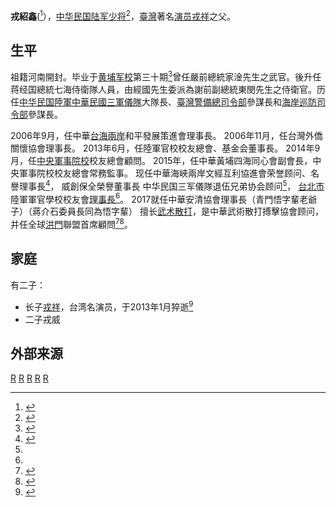 '''戎紹鑫'''({{bd|||2021年|12月9日|catIdx=Rong戎紹鑫}}<ref>{{cite web |author1=蔡曉婷 |title=戎祥爸爸突傳驟逝 昨午後小憩休克送醫後不治 |url=https://www.chinatimes.com/realtimenews/20211210001291-260404?chdtv |website=中時新聞網 |accessdate=2021-12-22 |archive-date=2021-12-22 |archive-url=https://web.archive.org/web/20211222203426/https://www.chinatimes.com/realtimenews/20211210001291-260404?chdtv }}</ref>），[[中华民国陆军|中华民国陆军]][[少将|少将]]<ref name="Rong">{{cite web |url=http://www.honorguard.org.tw/index.php/consultant |title=本會顧問 |publisher=中华民国退儀邦 |access-date=2015-12-07 |archive-date=2018-03-15 |archive-url=https://web.archive.org/web/20180315180557/http://www.honorguard.org.tw/index.php/consultant |dead-url=no }}</ref>，[[臺灣|臺灣]]著名[[演员|演员]][[戎祥|戎祥]]之父。

==生平==

祖籍河南開封。毕业于[[黄埔军校|黄埔军校]]第三十期<ref name="Rong huangu">{{cite web |url=http://hk.crntt.com/doc/1030/9/9/6/103099697.html?coluid=9&kindid=11290&docid=103099697&mdate=0329002552 |title=戎紹鑫語中評：服貿若有益　就應該支持 |publisher=中国评论新闻 |date=2014-03-29 |access-date=2015-12-07 |archive-date=2017-09-02 |archive-url=https://web.archive.org/web/20170902100432/http://hk.crntt.com/doc/1030/9/9/6/103099697.html?coluid=9&kindid=11290&docid=103099697&mdate=0329002552 |dead-url=no }}</ref>曾任嚴前總統家淦先生之武官。後升任蒋经国總統七海侍衛隊人員，由經國先生委派為謝前副總統東閔先生之侍衛官。历任[[中华民国陸軍|中华民国陸軍]][[中華民國三軍儀隊|中華民國三軍儀隊]]大隊長、[[臺灣警備總司令部|臺灣警備總司令部]]參謀長和[[海岸巡防司令部|海岸巡防司令部]]參謀長。

2006年9月，任中華[[台海兩岸|台海兩岸]]和平發展策進會理事長。
2006年11月，任台灣外僑關懷協會理事長。
2013年6月，任陸軍官校校友總會、基金会董事長。
2014年9月，任[[中華民國陸軍軍官學校|中央軍事院校]]校友總會顧問。
2015年，任中華黃埔四海同心會副會長，中央軍事院校校友總會常務監事。
现任中華海峽兩岸文經互利協進會荣誉顾问、名譽理事長<ref>{{cite web |url=http://zoucheng.iqilu.com/zouchengsz/2015/0518/2408588.shtml |title=中华经贸文教交流协会来邹城市参观访问 |publisher=齐鲁网 |date=2015-05-18 |access-date=2015-12-07 |archive-date=2016-04-08 |archive-url=https://web.archive.org/web/20160408214343/http://zoucheng.iqilu.com/zouchengsz/2015/0518/2408588.shtml |dead-url=no }}</ref>，
威創保全榮譽董事長
中华民国三军儀隊退伍兄弟协会顾问<ref name="Rong"/>，
[[台北市|台北市]]陸軍軍官學校校友會[[理事長|理事長]]<ref name="Rong huangu"/>。
2017就任中華安清協會理事長（青門悟字輩老爺子）（蔣介石委員長同為悟字輩）
擅长[[武术|武术]][[散打|散打]]，是中華武術散打搏擊協會顾问，并任全球[[洪門|洪門]]聯盟首席顧問<ref>{{cite web |url=http://www.hongmen.com.tw/hongmen/news.php?index=309 |title=來自台北市陸軍軍官學校校友會理事長戎紹鑫將軍一行參訪團 |publisher=洪门 |access-date=2015-12-07 |archive-date=2016-03-04 |archive-url=https://web.archive.org/web/20160304074502/http://www.hongmen.com.tw/hongmen/news.php?index=309 |dead-url=no }}</ref><ref>{{cite web|url=http://www.nownews.com/n/2012/10/28/376012 |title=全球洪門聯盟首次拜謁台南 |publisher=今日新闻 |date=2012年10月28日}}</ref>。

==家庭==
有二子：
* 长子[[戎祥|戎祥]]，台湾名演员，于2013年1月猝逝<ref>{{cite web |url=http://www.hkcna.hk/content/2013/0126/176956.shtml |title=台灣藝人戎祥猝逝 圈中好友弔唁 |publisher=香港新闻 |date=2013年1月26日 |access-date=2015年12月7日 |archive-date=2018年10月22日 |archive-url=https://web.archive.org/web/20181022193516/http://www.hkcna.hk/content/2013/0126/176956.shtml |dead-url=no }}</ref>
* 二子戎威

==外部来源==
{{reflist|2}}

[[Category:慈溪人|R]]
[[Category:台灣戰後寧波移民|R]]
[[Category:中華民國陸軍軍官學校校友|R]]
[[Category:黄埔军校校友|R]]
[[Category:中華民國陸軍少將|R]]
